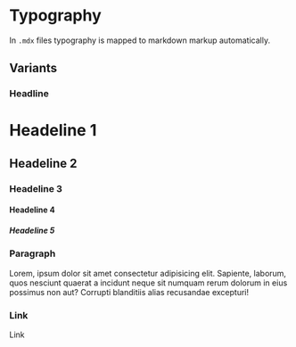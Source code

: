 
# Typography

<Note type="info" title="Markdown usage">
  In <Code>.mdx</Code> files typography is mapped to markdown markup
  automatically.
</Note>

## Variants

### Headline

<Preview>
  <H1>Headeline 1</H1>
  <H2>Headeline 2</H2>
  <H3>Headeline 3</H3>
  <H4>Headeline 4</H4>
  <H5>Headeline 5</H5>
</Preview>

### Paragraph

<Preview>
  <P>
    Lorem, ipsum dolor sit amet consectetur adipisicing elit. Sapiente, laborum,
    quos nesciunt quaerat a incidunt neque sit numquam rerum dolorum in eius
    possimus non aut? Corrupti blanditiis alias recusandae excepturi!
  </P>
</Preview>

### Link

<Preview>
  <Link href="/">Link</Link>
</Preview>
